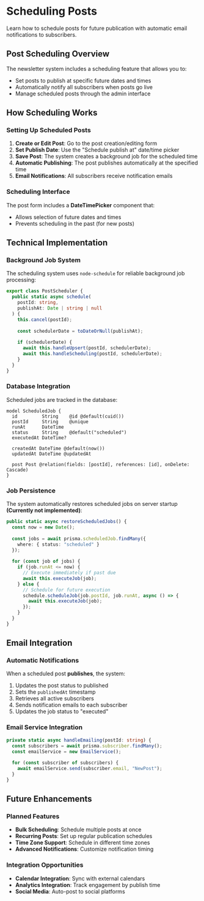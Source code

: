 # Scheduling Posts

Learn how to schedule posts for future publication with automatic email notifications to subscribers.

## Post Scheduling Overview

The newsletter system includes a scheduling feature that allows you to:
- Set posts to publish at specific future dates and times
- Automatically notify all subscribers when posts go live
- Manage scheduled posts through the admin interface

## How Scheduling Works

### Setting Up Scheduled Posts

1. **Create or Edit Post**: Go to the post creation/editing form
2. **Set Publish Date**: Use the "Schedule publish at" date/time picker
3. **Save Post**: The system creates a background job for the scheduled time
4. **Automatic Publishing**: The post publishes automatically at the specified time
5. **Email Notifications**: All subscribers receive notification emails

### Scheduling Interface

The post form includes a **DateTimePicker** component that:
- Allows selection of future dates and times
- Prevents scheduling in the past (for new posts)
## Technical Implementation

### Background Job System

The scheduling system uses `node-schedule` for reliable background job processing:

```typescript
export class PostScheduler {
  public static async schedule(
    postId: string,
    publishAt: Date | string | null
  ) {
    this.cancel(postId);
    
    const schedulerDate = toDateOrNull(publishAt);
    
    if (schedulerDate) {
      await this.handleUpsert(postId, schedulerDate);
      await this.handleScheduling(postId, schedulerDate);
    }
  }
}
```

### Database Integration

Scheduled jobs are tracked in the database:

```prisma
model ScheduledJob {
  id         String    @id @default(cuid())
  postId     String    @unique
  runAt      DateTime
  status     String    @default("scheduled")
  executedAt DateTime?
  
  createdAt DateTime @default(now())
  updatedAt DateTime @updatedAt
  
  post Post @relation(fields: [postId], references: [id], onDelete: Cascade)
}
```

### Job Persistence

The system automatically restores scheduled jobs on server startup **(Currently not implemented)**:

```typescript
public static async restoreScheduledJobs() {
  const now = new Date();
  
  const jobs = await prisma.scheduledJob.findMany({
    where: { status: "scheduled" }
  });
  
  for (const job of jobs) {
    if (job.runAt <= now) {
      // Execute immediately if past due
      await this.executeJob(job);
    } else {
      // Schedule for future execution
      schedule.scheduleJob(job.postId, job.runAt, async () => {
        await this.executeJob(job);
      });
    }
  }
}
```

## Email Integration

### Automatic Notifications

When a scheduled post **publishes**, the system:
1. Updates the post status to published
2. Sets the `publishedAt` timestamp
3. Retrieves all active subscribers
4. Sends notification emails to each subscriber
5. Updates the job status to "executed"

### Email Service Integration

```typescript
private static async handleEmailing(postId: string) {
  const subscribers = await prisma.subscriber.findMany();
  const emailService = new EmailService();
  
  for (const subscriber of subscribers) {
    await emailService.send(subscriber.email, "NewPost");
  }
}
```

## Future Enhancements

### Planned Features
- **Bulk Scheduling**: Schedule multiple posts at once
- **Recurring Posts**: Set up regular publication schedules
- **Time Zone Support**: Schedule in different time zones
- **Advanced Notifications**: Customize notification timing

### Integration Opportunities
- **Calendar Integration**: Sync with external calendars
- **Analytics Integration**: Track engagement by publish time
- **Social Media**: Auto-post to social platforms